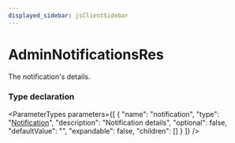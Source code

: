 ```yaml
---
displayed_sidebar: jsClientSidebar
---
```



# AdminNotificationsRes

The notification's details.

### Type declaration

<ParameterTypes parameters={[
  {
    "name": "notification",
    "type": "[Notification](../classes/internal.Notification.mdx)",
    "description": "Notification details",
    "optional": false,
    "defaultValue": "",
    "expandable": false,
    "children": []
  }
]} />
